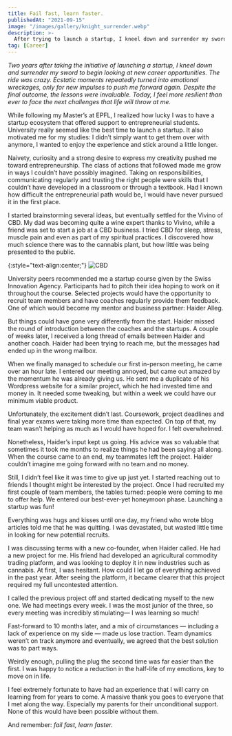 ```yaml
---
title: Fail fast, learn faster.
publishedAt: "2021-09-15"
image: "/images/gallery/knight_surrender.webp"
description: >-
  After trying to launch a startup, I kneel down and surrender my sword to begin looking at new career opportunities.
tag: [Career]
---
```


_Two years after taking the initiative of launching a startup, I kneel down and surrender my sword to begin looking at new career opportunities. The ride was crazy. Ecstatic moments repeatedly turned into emotional wreckages, only for new impulses to push me forward again. Despite the final outcome, the lessons were invaluable. Today, I feel more resilient than ever to face the next challenges that life will throw at me._

While following my Master’s at EPFL, I realized how lucky I was to have a startup ecosystem that offered support to entrepreneurial students. University really seemed like the best time to launch a startup. It also motivated me for my studies: I didn’t simply want to get them over with anymore, I wanted to enjoy the experience and stick around a little longer.

Naivety, curiosity and a strong desire to express my creativity pushed me toward entrepreneurship. The class of actions that followed made me grow in ways I couldn’t have possibly imagined. Taking on responsibilities, communicating regularly and trusting the right people were skills that I couldn’t have developed in a classroom or through a textbook. Had I known how difficult the entrepreneurial path would be, I would have never pursued it in the first place.

I started brainstorming several ideas, but eventually settled for the Vivino of CBD. My dad was becoming quite a wine expert thanks to Vivino, while a friend was set to start a job at a CBD business. I tried CBD for sleep, stress, muscle pain and even as part of my spiritual practices. I discovered how much science there was to the cannabis plant, but how little was being presented to the public.

{:style="text-align:center;"}
![CBD](https://miro.medium.com/max/1400/0*RapTk4VMeNkn3yNC)

University peers recommended me a startup course given by the Swiss Innovation Agency. Participants had to pitch their idea hoping to work on it throughout the course. Selected projects would have the opportunity to recruit team members and have coaches regularly provide them feedback. One of which would become my mentor and business partner: Haider Alleg.

But things could have gone very differently from the start. Haider missed the round of introduction between the coaches and the startups. A couple of weeks later, I received a long thread of emails between Haider and another coach. Haider had been trying to reach me, but the messages had ended up in the wrong mailbox.

When we finally managed to schedule our first in-person meeting, he came over an hour late. I entered our meeting annoyed, but came out amazed by the momentum he was already giving us. He sent me a duplicate of his Wordpress website for a similar project, which he had invested time and money in. It needed some tweaking, but within a week we could have our minimum viable product.

Unfortunately, the excitement didn’t last. Coursework, project deadlines and final year exams were taking more time than expected. On top of that, my team wasn’t helping as much as I would have hoped for. I felt overwhelmed.

Nonetheless, Haider’s input kept us going. His advice was so valuable that sometimes it took me months to realize things he had been saying all along. When the course came to an end, my teammates left the project. Haider couldn’t imagine me going forward with no team and no money.

Still, I didn’t feel like it was time to give up just yet. I started reaching out to friends I thought might be interested by the project. Once I had recruited my first couple of team members, the tables turned: people were coming to me to offer help. We entered our best-ever-yet honeymoon phase. Launching a startup was fun!

Everything was hugs and kisses until one day, my friend who wrote blog articles told me that he was quitting. I was devastated, but wasted little time in looking for new potential recruits.

I was discussing terms with a new co-founder, when Haider called. He had a new project for me. His friend had developed an agricultural commodity trading platform, and was looking to deploy it in new industries such as cannabis. At first, I was hesitant. How could I let go of everything achieved in the past year. After seeing the platform, it became clearer that this project required my full uncontested attention.

I called the previous project off and started dedicating myself to the new one. We had meetings every week. I was the most junior of the three, so every meeting was incredibly stimulating— I was learning so much!

Fast-forward to 10 months later, and a mix of circumstances — including a lack of experience on my side — made us lose traction. Team dynamics weren’t on track anymore and eventually, we agreed that the best solution was to part ways.

Weirdly enough, pulling the plug the second time was far easier than the first. I was happy to notice a reduction in the half-life of my emotions, key to move on in life.

I feel extremely fortunate to have had an experience that I will carry on learning from for years to come. A massive thank you goes to everyone that I met along the way. Especially my parents for their unconditional support. None of this would have been possible without them.

And remember: _fail fast, learn faster._
